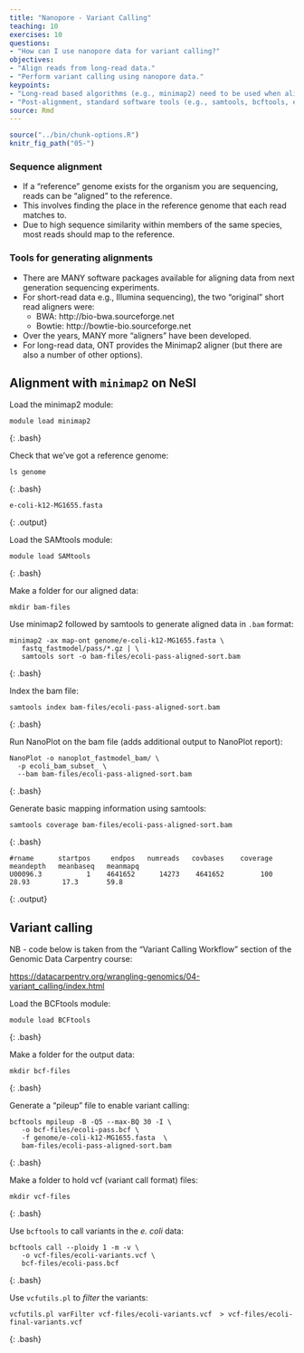 ```yaml
---
title: "Nanopore - Variant Calling"
teaching: 10
exercises: 10
questions:
- "How can I use nanopore data for variant calling?"
objectives:
- "Align reads from long-read data."
- "Perform variant calling using nanopore data."
keypoints:
- "Long-read based algorithms (e.g., minimap2) need to be used when aligning long read data."
- "Post-alignment, standard software tools (e.g., samtools, bcftools, etc) can be used to perform variant calling."
source: Rmd
---
```


```r
source("../bin/chunk-options.R")
knitr_fig_path("05-")
```

### Sequence alignment

 - If a “reference” genome exists for the organism you are sequencing, reads can be “aligned” to the reference.
 - This involves finding the place in the reference genome that each read matches to.
 - Due to high sequence similarity within members of the same species, most reads should map to the reference.



### Tools for generating alignments

 - There are MANY software packages available for aligning data from next generation sequencing experiments.
 - For short-read data e.g., Illumina sequencing), the two "original" short read aligners were:
    - BWA: http://bio-bwa.sourceforge.net
    - Bowtie: http://bowtie-bio.sourceforge.net
 - Over the years, MANY more "aligners" have been developed.
 - For long-read data, ONT provides the Minimap2 aligner (but there are also a number of other options).


## Alignment with `minimap2` on NeSI

Load the minimap2 module:

~~~
module load minimap2
~~~
{: .bash}
 
Check that we've got a reference genome:

~~~
ls genome
~~~
{: .bash}

~~~
e-coli-k12-MG1655.fasta
~~~
{: .output}

Load the SAMtools module:

~~~
module load SAMtools
~~~
{: .bash}

Make a folder for our aligned data:

~~~
mkdir bam-files
~~~

Use minimap2 followed by samtools to generate aligned data in `.bam` format:

~~~
minimap2 -ax map-ont genome/e-coli-k12-MG1655.fasta \
   fastq_fastmodel/pass/*.gz | \
   samtools sort -o bam-files/ecoli-pass-aligned-sort.bam
~~~
{: .bash}

Index the bam file:

~~~
samtools index bam-files/ecoli-pass-aligned-sort.bam
~~~
{: .bash}

Run NanoPlot on the bam file (adds additional output to NanoPlot report):

~~~
NanoPlot -o nanoplot_fastmodel_bam/ \
  -p ecoli_bam_subset_ \
  --bam bam-files/ecoli-pass-aligned-sort.bam 
~~~
{: .bash}

Generate basic mapping information using samtools:

~~~
samtools coverage bam-files/ecoli-pass-aligned-sort.bam
~~~
{: .bash}

~~~
#rname      startpos     endpos   numreads   covbases    coverage    meandepth   meanbaseq   meanmapq
U00096.3           1    4641652      14273    4641652         100        28.93        17.3       59.8
~~~
{: .output}


## Variant calling 

NB - code below is taken from the "Variant Calling Workflow" section of the Genomic Data Carpentry course: 

[https://datacarpentry.org/wrangling-genomics/04-variant_calling/index.html](https://datacarpentry.org/wrangling-genomics/04-variant_calling/index.html)

Load the BCFtools module:

~~~
module load BCFtools
~~~
{: .bash}

Make a folder for the output data:

~~~
mkdir bcf-files
~~~
{: .bash}

Generate a "pileup" file to enable variant calling:

~~~
bcftools mpileup -B -Q5 --max-BQ 30 -I \
   -o bcf-files/ecoli-pass.bcf \
   -f genome/e-coli-k12-MG1655.fasta  \
   bam-files/ecoli-pass-aligned-sort.bam
~~~
{: .bash}

Make a folder to hold vcf (variant call format) files:

~~~
mkdir vcf-files
~~~
{: .bash}

Use `bcftools` to call variants in the *e. coli* data:

~~~
bcftools call --ploidy 1 -m -v \
   -o vcf-files/ecoli-variants.vcf \
   bcf-files/ecoli-pass.bcf 
~~~
{: .bash}

Use `vcfutils.pl` to *filter* the variants:

~~~
vcfutils.pl varFilter vcf-files/ecoli-variants.vcf  > vcf-files/ecoli-final-variants.vcf
~~~
{: .bash}


